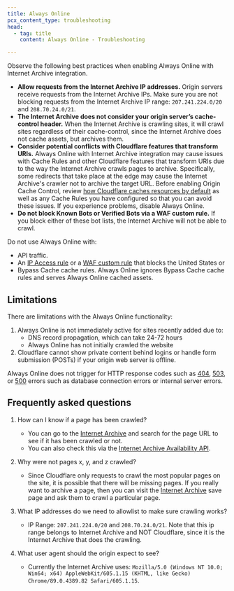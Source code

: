 ```yaml
---
title: Always Online
pcx_content_type: troubleshooting
head:
  - tag: title
    content: Always Online - Troubleshooting

---
```


Observe the following best practices when enabling Always Online with Internet Archive integration.

* **Allow requests from the Internet Archive IP addresses.** Origin servers receive requests from the Internet Archive IPs. Make sure you are not blocking requests from the Internet Archive IP range:  `207.241.224.0/20` and `208.70.24.0/21`.
* **The Internet Archive does not consider your origin server’s cache-control header.** When the Internet Archive is crawling sites, it will crawl sites regardless of their cache-control, since the Internet Archive does not cache assets, but archives them.
* **Consider potential conflicts with Cloudflare features that transform URIs.** Always Online with Internet Archive integration may cause issues with Cache Rules and other Cloudflare features that transform URIs due to the way the Internet Archive crawls pages to archive. Specifically, some redirects that take place at the edge may cause the Internet Archive's crawler not to archive the target URL. Before enabling Origin Cache Control, review [how Cloudflare caches resources by default](/cache/concepts/default-cache-behavior/) as well as any Cache Rules you have configured so that you can avoid these issues. If you experience problems, disable Always Online.
* **Do not block Known Bots or Verified Bots via a WAF custom rule.** If you block either of these bot lists, the Internet Archive will not be able to crawl.

Do not use Always Online with:

* API traffic.
* An [IP Access rule](/waf/tools/ip-access-rules/) or a [WAF custom rule](/waf/custom-rules/) that blocks the United States or
* Bypass Cache cache rules. Always Online ignores Bypass Cache cache rules and serves Always Online cached assets.

## Limitations

There are limitations with the Always Online functionality:

1. Always Online is not immediately active for sites recently added due to:
   * DNS record propagation, which can take 24-72 hours
   * Always Online has not initially crawled the website
2. Cloudflare cannot show private content behind logins or handle form submission (POSTs) if your origin web server is offline.

Always Online does not trigger for HTTP response codes such as [404](/support/troubleshooting/http-status-codes/4xx-client-error/#404-not-foundrfc7231httpstoolsietforghtmlrfc7231), [503](/support/troubleshooting/cloudflare-errors/troubleshooting-cloudflare-5xx-errors/#error-503-service-temporarily-unavailable), or [500](/support/troubleshooting/cloudflare-errors/troubleshooting-cloudflare-5xx-errors/#error-500-internal-server-error) errors such as database connection errors or internal server errors.

## Frequently asked questions

1. How can I know if a page has been crawled?
   * You can go to the [Internet Archive](https://web.archive.org/) and search for the page URL to see if it has been crawled or not.
   * You can also check this via the [Internet Archive Availability API](https://archive.org/help/wayback_api.php).

2. Why were not pages x, y, and z crawled?
   * Since Cloudflare only requests to crawl the most popular pages on the site, it is possible that there will be missing pages. If you really want to archive a page, then you can visit the [Internet Archive](https://web.archive.org/save) save page and ask them to crawl a particular page.

3. What IP addresses do we need to allowlist to make sure crawling works?
   * IP Range: `207.241.224.0/20` and `208.70.24.0/21`. Note that this ip range belongs to Internet Archive and NOT Cloudflare, since it is the Internet Archive that does the crawling.

4. What user agent should the origin expect to see?
   * Currently the Internet Archive uses: `Mozilla/5.0 (Windows NT 10.0; Win64; x64) AppleWebKit/605.1.15 (KHTML, like Gecko) Chrome/89.0.4389.82 Safari/605.1.15`.
